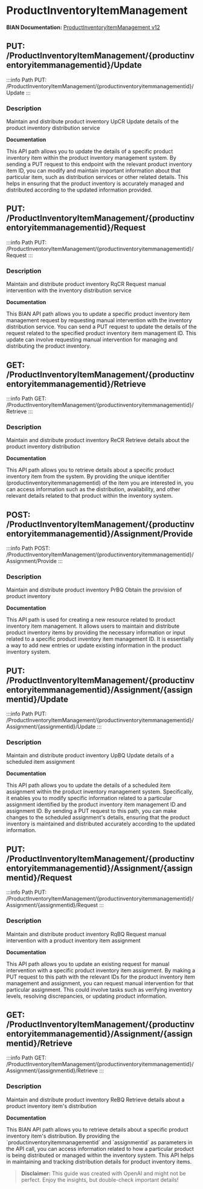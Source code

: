 # ProductInventoryItemManagement

**BIAN Documentation:** [ProductInventoryItemManagement v12](https://app.swaggerhub.com/apis/BIAN-3/ProductInventoryItemManagement/12.0.0)

## PUT: /ProductInventoryItemManagement/\{productinventoryitemmanagementid\}/Update

:::info Path
PUT: /ProductInventoryItemManagement/\{productinventoryitemmanagementid\}/Update
:::

### Description

Maintain and distribute product inventory UpCR Update details of the product inventory distribution service

**Documentation**

This API path allows you to update the details of a specific product inventory item within the product inventory management system\. By sending a PUT request to this endpoint with the relevant product inventory item ID\, you can modify and maintain important information about that particular item\, such as distribution services or other related details\. This helps in ensuring that the product inventory is accurately managed and distributed according to the updated information provided\.

## PUT: /ProductInventoryItemManagement/\{productinventoryitemmanagementid\}/Request

:::info Path
PUT: /ProductInventoryItemManagement/\{productinventoryitemmanagementid\}/Request
:::

### Description

Maintain and distribute product inventory RqCR Request manual intervention with the inventory distribution service

**Documentation**

This BIAN API path allows you to update a specific product inventory item management request by requesting manual intervention with the inventory distribution service\. You can send a PUT request to update the details of the request related to the specified product inventory item management ID\. This update can involve requesting manual intervention for managing and distributing the product inventory\.

## GET: /ProductInventoryItemManagement/\{productinventoryitemmanagementid\}/Retrieve

:::info Path
GET: /ProductInventoryItemManagement/\{productinventoryitemmanagementid\}/Retrieve
:::

### Description

Maintain and distribute product inventory ReCR Retrieve details about the product inventory distribution

**Documentation**

This API path allows you to retrieve details about a specific product inventory item from the system\. By providing the unique identifier \(productinventoryitemmanagementid\) of the item you are interested in\, you can access information such as the distribution\, availability\, and other relevant details related to that product within the inventory system\.

## POST: /ProductInventoryItemManagement/\{productinventoryitemmanagementid\}/Assignment/Provide

:::info Path
POST: /ProductInventoryItemManagement/\{productinventoryitemmanagementid\}/Assignment/Provide
:::

### Description

Maintain and distribute product inventory PrBQ Obtain the provision of product inventory

**Documentation**

This API path is used for creating a new resource related to product inventory item management\. It allows users to maintain and distribute product inventory items by providing the necessary information or input related to a specific product inventory item management ID\. It is essentially a way to add new entries or update existing information in the product inventory system\.

## PUT: /ProductInventoryItemManagement/\{productinventoryitemmanagementid\}/Assignment/\{assignmentid\}/Update

:::info Path
PUT: /ProductInventoryItemManagement/\{productinventoryitemmanagementid\}/Assignment/\{assignmentid\}/Update
:::

### Description

Maintain and distribute product inventory UpBQ Update details of a scheduled item assignment

**Documentation**

This API path allows you to update the details of a scheduled item assignment within the product inventory management system\. Specifically\, it enables you to modify specific information related to a particular assignment identified by the product inventory item management ID and assignment ID\. By sending a PUT request to this path\, you can make changes to the scheduled assignment's details\, ensuring that the product inventory is maintained and distributed accurately according to the updated information\.

## PUT: /ProductInventoryItemManagement/\{productinventoryitemmanagementid\}/Assignment/\{assignmentid\}/Request

:::info Path
PUT: /ProductInventoryItemManagement/\{productinventoryitemmanagementid\}/Assignment/\{assignmentid\}/Request
:::

### Description

Maintain and distribute product inventory RqBQ Request manual intervention with a product inventory item assignment

**Documentation**

This API path allows you to update an existing request for manual intervention with a specific product inventory item assignment\. By making a PUT request to this path with the relevant IDs for the product inventory item management and assignment\, you can request manual intervention for that particular assignment\. This could involve tasks such as verifying inventory levels\, resolving discrepancies\, or updating product information\.

## GET: /ProductInventoryItemManagement/\{productinventoryitemmanagementid\}/Assignment/\{assignmentid\}/Retrieve

:::info Path
GET: /ProductInventoryItemManagement/\{productinventoryitemmanagementid\}/Assignment/\{assignmentid\}/Retrieve
:::

### Description

Maintain and distribute product inventory ReBQ Retrieve details about a product inventory item's distribution

**Documentation**

This BIAN API path allows you to retrieve details about a specific product inventory item's distribution\. By providing the \`productinventoryitemmanagementid\` and \`assignmentid\` as parameters in the API call\, you can access information related to how a particular product is being distributed or managed within the inventory system\. This API helps in maintaining and tracking distribution details for product inventory items\.

> **Disclaimer:** This guide was created with OpenAI and might not be perfect. Enjoy the insights, but double-check important details!
